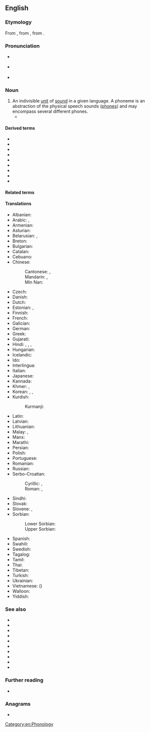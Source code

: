 {{also|Phoneme|phonème}}
==English==

===Etymology===
{{PIE root|en|bʰeh₂|id=speak}}
From {{der|en|grc|φώνημα||sound}}, from {{m|grc|φωνέω||to sound}}, from {{m|grc|φωνή||sound}}.

===Pronunciation===
* {{a|GA}} {{IPA|en|/ˈfoʊnim/}}
* {{a|RP}} {{IPA|en|/ˈfəʊniːm/}}
* {{audio|en|En-us-phoneme.ogg|Audio (US)}}

===Noun===
{{en-noun}}

# An indivisible [[unit]] of [[sound]] in a given language. A phoneme is an abstraction of the physical speech sounds ([[phone]]s) and may encompass several different phones.
#* {{quote-book|en|year=1990|author=Jarmo Lainio|editor= Durk Gorter|title=Fourth International Conference on Minority Languages: Western and Eastern European papers |chapter=Sweden Finnish — development or deterioration?|url=https://books.google.co.nz/books?id=3XG8aROt64QC&|page=31|publisher=Multilingual Matters|isbn=9781853591112|text=It is crucial for the '''phoneme''' structure of Finnish — traditionally /d/ has not been included in the Finnish [[phonotax]], but it fulfils the criteria of a '''phoneme''' (Karlsson, 1983: 66-7).}}

====Derived terms====
* {{l|en|archiphoneme}}
* {{l|en|diaphoneme}}
* {{l|en|phonemic}}
* {{l|en|phonemical}}
* {{l|en|phonemically}}
* {{l|en|phonemicist}}
* {{l|en|phonemicity}}
* {{l|en|phonemics}}
* {{l|en|subphoneme}}

====Related terms====
{{rel3|en
|allophone
|allophonic
|allophonical
|allophonically
|allophonics
|diaphone
|diaphonic
|diaphonical
|diaphonically
|diaphonics
|diaphonologic
|diaphonological
|diaphonologically
|diaphonology
|phone
|phonetic
|phonetical
|phonetically
|phonetics
|phonic
|phonical
|phonically
|phonics
|phonologic
|phonological
|phonologically
|phonologist
|phonology
}}

====Translations====
{{trans-top|indivisible unit of sound}}
* Albanian: {{t+|sq|fonemë|f}}
* Arabic: {{t|ar|فُونِيم|m}}, {{t|ar|فُونِيم|m|tr=fonēm}}
* Armenian: {{t+|hy|հնչույթ}}
* Asturian: {{t+|ast|fonema|m}}
* Belarusian: {{t|be|фане́ма|f}}, {{t|be|фанэ́ма|f}}
* Breton: {{t|br|soniad}}
* Bulgarian: {{t+|bg|фоне́ма|f}}
* Catalan: {{t+|ca|fonema|m}}
* Cebuano: {{t|ceb|ponema}}
* Chinese:
*: Cantonese: {{t|yue|音素|tr=jam1 sou3}}, {{t|yue|音位|tr=jam1 wai6-2}}
*: Mandarin: {{t+|cmn|音素|tr=yīnsù|sc=Hani}}, {{t+|cmn|音位|tr=yīnwèi}}
*: Min Nan: {{t|nan|音素|tr=im-sò͘|sc=Hani}}
* Czech: {{t+|cs|foném|m}}
* Danish: {{t+|da|fonem|n}}
* Dutch: {{t+|nl|foneem|n}}
* Estonian: {{t|et|häälik}}, {{t|et|foneem}}
* Finnish: {{t+|fi|foneemi}}
* French: {{t+|fr|phonème|m}}
* Galician: {{t+|gl|fonema|m}}
* German: {{t+|de|Phonem|n}}
* Greek: {{t+|el|φώνημα|n}}
* Gujarati: {{t|gu|ધ્વનિઘટક}}
* Hindi: {{t|hi|ध्वनिग्राम|m}}, {{t+|hi|ध्वनि|f}}, {{t+|hi|वाच्|f}}, {{t+|hi|व्योम|m}}
* Hungarian: {{t+|hu|fonéma}}
* Icelandic: {{t+|is|hljóðan}}
* Ido: {{t+|io|fonemo}}
* Interlingua: {{t|ia|phonema}}
* Italian: {{t+|it|fonema|m}}
* Japanese: {{t+|ja|音素|tr=おんそ, onso}}
* Kannada: {{t+|kn|ಧ್ವನಿಮಾ|sc=Knda}}
* Khmer: {{t+|km|សទ្ទតា}}, {{t|km|សទ្ទភូត}}
* Korean: {{t+|ko|음소}}, {{t|ko|표음}}, {{t|ko|낱소리}}
* Kurdish:
*: Kurmanji: {{t+|kmr|vac}}
{{trans-mid}}
* Latin: {{t|la|phōnēma|f}}
* Latvian: {{t|lv|fonēma|f}}
* Lithuanian: {{t+|lt|fonema|f}}
* Malay: {{t|ms|fonem}}, {{t|ms|warna bunyi}}
* Manx: {{t|gv|myn-heean}}
* Marathi: {{t|mr|ध्वनिघटक}}
* Persian: {{t+|fa|واج|tr=vâj}}
* Polish: {{t+|pl|fonem|m}}
* Portuguese: {{t+|pt|fonema|m}}
* Romanian: {{t+|ro|fonem|n}}
* Russian: {{t+|ru|фоне́ма|f}}
* Serbo-Croatian:
*: Cyrillic: {{t|sh|фо̀не̄м|m|sc=Cyrl}}, {{t|sh|фоне́ма|f}}
*: Roman: {{t+|sh|fònēm|m}}, {{t|sh|fonéma|f}}
* Sindhi: {{t|sd|وايوم|f|tr=viome|sc=Arab}}
* Slovak: {{t|sk|fonéma|f}}
* Slovene: {{t+|sl|fonem|m}}, {{t|sl|glásnik|m}}
* Sorbian:
*: Lower Sorbian: {{t|dsb|fonem|m}}
*: Upper Sorbian: {{t|hsb|fonem|m}}
* Spanish: {{t+|es|fonema|m}}
* Swahili: {{t|sw|fonimu}}
* Swedish: {{t+|sv|fonem|n}}
* Tagalog: {{t|tl|multinig}}
* Tamil: {{t+|ta|ஒலியன்}}
* Thai: {{t|th|หน่วยเสียง}}
* Tibetan: {{t|bo|མ་སྒྲ}}
* Turkish: {{t+|tr|sesbirim}}
* Ukrainian: {{t|uk|фоне́ма|f}}
* Vietnamese: {{t|vi|âm vị}} ({{t|vi|音位}})
* Walloon: {{t+|wa|oyon}}
* Yiddish: {{t|yi|פֿאָנעם|m}}
{{trans-bottom}}

===See also===
* {{l|en|chereme}}
* {{l|en|chroneme}}
* {{l|en|grammeme}}
* {{l|en|grapheme}}
* {{l|en|lemma}}
* {{l|en|lexeme}}
* {{l|en|listeme}}
* {{l|en|morpheme}}
* {{l|en|sememe}}
* {{l|en|toneme}}

===Further reading===
* {{pedialite}}

===Anagrams===
* {{anagrams|en|a=eehmnop|phenome}}

[[Category:en:Phonology]]